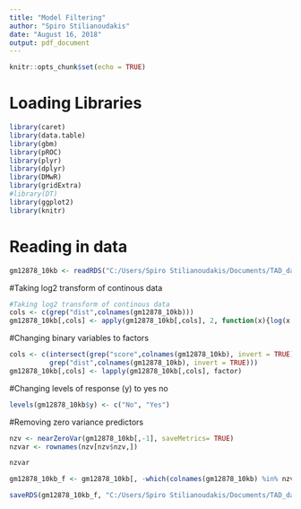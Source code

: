 ```yaml
---
title: "Model Filtering"
author: "Spiro Stilianoudakis"
date: "August 16, 2018"
output: pdf_document
---
```


```r
knitr::opts_chunk$set(echo = TRUE)
```

# Loading Libraries

```r

library(caret)
library(data.table)
library(gbm)
library(pROC)
library(plyr)
library(dplyr)
library(DMwR)
library(gridExtra)
#library(DT)
library(ggplot2)
library(knitr)
```

# Reading in data

```r

gm12878_10kb <- readRDS("C:/Users/Spiro Stilianoudakis/Documents/TAD_data/RData/GM12878/10kb_bins/chr1/gm12878_10kb.rds")

```

#Taking log2 transform of continous data

```r
#Taking log2 transform of continous data
cols <- c(grep("dist",colnames(gm12878_10kb)))
gm12878_10kb[,cols] <- apply(gm12878_10kb[,cols], 2, function(x){log(x + 1, base=2)})

```

#Changing binary variables to factors

```r
cols <- c(intersect(grep("score",colnames(gm12878_10kb), invert = TRUE),
          grep("dist",colnames(gm12878_10kb), invert = TRUE)))
gm12878_10kb[,cols] <- lapply(gm12878_10kb[,cols], factor)

```

#Changing levels of response (y) to yes no

```r
levels(gm12878_10kb$y) <- c("No", "Yes")
```

#Removing zero variance predictors

```r
nzv <- nearZeroVar(gm12878_10kb[,-1], saveMetrics= TRUE)
nzvar <- rownames(nzv[nzv$nzv,])

nzvar

gm12878_10kb_f <- gm12878_10kb[, -which(colnames(gm12878_10kb) %in% nzvar)]

saveRDS(gm12878_10kb_f, "C:/Users/Spiro Stilianoudakis/Documents/TAD_data/RData/GM12878/10kb_bins/chr1/gm12878_10kb_f.rds")

```

